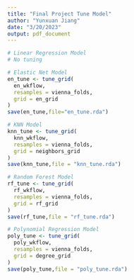 ---
title: "Final Project Tune Model"
author: "Yunxuan Jiang"
date: "3/20/2023"
output: pdf_document
---

```{r, ehco = TRUE}
# Linear Regression Model
# No tuning

# Elastic Net Model
en_tune <- tune_grid(
  en_wkflow, 
  resamples = vienna_folds, 
  grid = en_grid
)
save(en_tune,file="en_tune.rda")

# KNN Model
knn_tune <- tune_grid(
  knn_wkflow,
  resamples = vienna_folds,
  grid = neighbors_grid
)
save(knn_tune,file = "knn_tune.rda")

# Random Forest Model
rf_tune <- tune_grid(
  rf_wkflow,
  resamples = vienna_folds,
  grid = rf_grid
)
save(rf_tune,file = "rf_tune.rda")

# Polynomial Regression Model
poly_tune <- tune_grid(
  poly_wkflow,
  resamples = vienna_folds,
  grid = degree_grid
)
save(poly_tune,file = "poly_tune.rda")

```